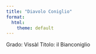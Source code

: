 ```yaml
---
title: "Diavolo Coniglio"
format:
  html:
    theme: default
---
```


Grado: Vissàl
Titolo: il  Bianconiglio